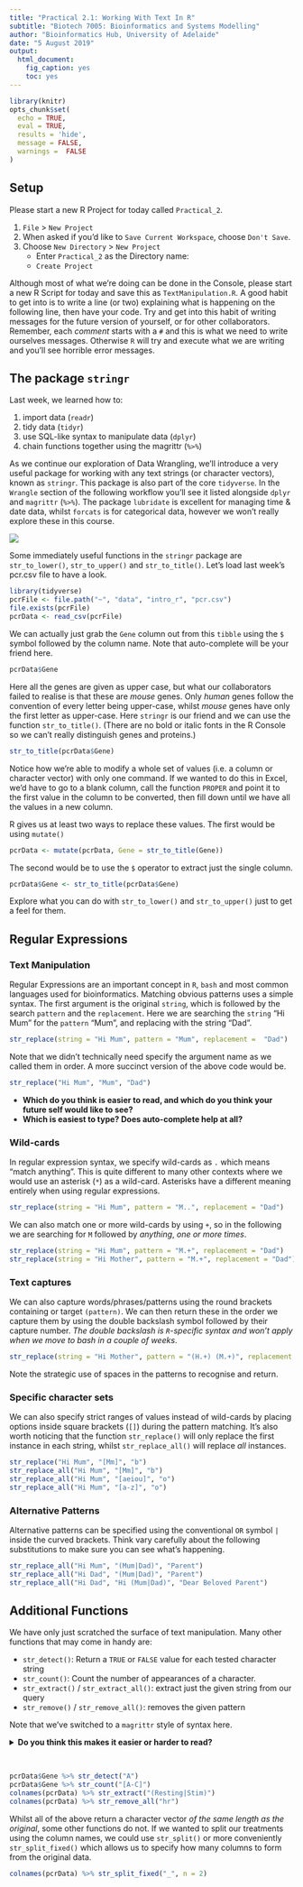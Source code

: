 ```yaml
---
title: "Practical 2.1: Working With Text In R"
subtitle: "Biotech 7005: Bioinformatics and Systems Modelling"
author: "Bioinformatics Hub, University of Adelaide"
date: "5 August 2019"
output: 
  html_document: 
    fig_caption: yes
    toc: yes
---
```


```r
library(knitr)
opts_chunk$set(
  echo = TRUE,
  eval = TRUE,
  results = 'hide',
  message = FALSE, 
  warnings =  FALSE
)
```


## Setup

Please start a new R Project for today called `Practical_2`.

1. `File` > `New Project` 
2. When asked if you'd like to `Save Current Workspace`, choose `Don't Save`.
3. Choose `New Directory` > `New Project`
    + Enter `Practical_2` as the Directory name:
    + `Create Project`

Although most of what we're doing can be done in the Console, please start a new R Script for today and save this as `TextManipulation.R`.
A good habit to get into is to write a line (or two) explaining what is happening on the following line, then have your code.
Try and get into this habit of writing messages for the future version of yourself, or for other collaborators.
Remember, each *comment* starts with a `#` and this is what we need to write ourselves messages.
Otherwise `R` will try and execute what we are writing and you'll see horrible error messages.

## The package `stringr`

Last week, we learned how to:

1. import data (`readr`)
2. tidy data (`tidyr`)
3. use SQL-like syntax to manipulate data (`dplyr`)
4. chain functions together using the magrittr (`%>%`)

As we continue our exploration of Data Wrangling, we'll introduce a very useful package for working with any text strings (or character vectors), known as `stringr`.
This package is also part of the core `tidyverse`.
In the `Wrangle` section of the following workflow you'll see it listed alongside `dplyr` and `magrittr` (`%>%`).
The package `lubridate` is excellent for managing time & date data, whilst `forcats` is for categorical data, however we won't really explore these in this course.

![](images/tidy_workflow.png)

Some immediately useful functions in the `stringr` package are `str_to_lower()`, `str_to_upper()` and `str_to_title()`.
Let's load last week's pcr.csv file to have a look.

```r
library(tidyverse)
pcrFile <- file.path("~", "data", "intro_r", "pcr.csv")
file.exists(pcrFile)
pcrData <- read_csv(pcrFile)
```

We can actually just grab the `Gene` column out from this `tibble` using the `$` symbol followed by the column name.
Note that auto-complete will be your friend here.

```r
pcrData$Gene
```

Here all the genes are given as upper case, but what our collaborators failed to realise is that these are *mouse* genes.
Only *human* genes follow the convention of every letter being upper-case, whilst *mouse* genes have only the first letter as upper-case.
Here `stringr` is our friend and we can use the function `str_to_title()`.
(There are no bold or italic fonts in the R Console so we can't really distinguish genes and proteins.)

```r
str_to_title(pcrData$Gene)
```

Notice how we're able to modify a whole set of values (i.e. a column or character vector) with only one command.
If we wanted to do this in Excel, we'd have to go to a blank column, call the function `PROPER` and point it to the first value in the column to be converted, then fill down until we have all the values in a new column.

R gives us at least two ways to replace these values.
The first would be using `mutate()`

```r
pcrData <- mutate(pcrData, Gene = str_to_title(Gene))
```

The second would be to use the `$` operator to extract just the single column.

```r
pcrData$Gene <- str_to_title(pcrData$Gene)
```

Explore what you can do with `str_to_lower()` and `str_to_upper()` just to get a feel for them.

## Regular Expressions

### Text Manipulation 

Regular Expressions are an important concept in `R`, `bash` and most common languages used for bioinformatics.
Matching obvious patterns uses a simple syntax.
The first argument is the original `string`, which is followed by the search `pattern` and the `replacement`.
Here we are searching the `string` "Hi Mum" for the `pattern` "Mum", and replacing  with the string "Dad".

```r
str_replace(string = "Hi Mum", pattern = "Mum", replacement =  "Dad")
```

Note that we didn't technically need specify the argument name as we called them in order.
A more succinct version of the above code would be.

```r
str_replace("Hi Mum", "Mum", "Dad")
```

- **Which do you think is easier to read, and which do you think your future self would like to see?**
- **Which is easiest to type? Does auto-complete help at all?**

### Wild-cards

In regular expression syntax, we specify wild-cards as `.` which means "match anything".
This is quite different to many other contexts where we would use an asterisk (`*`) as a wild-card.
Asterisks have a different meaning entirely when using regular expressions.

```r
str_replace(string = "Hi Mum", pattern = "M..", replacement = "Dad")
```

We can also match one or more wild-cards by using `+`, so in the following we are searching for `M` followed by *anything*, *one or more times*.

```r
str_replace(string = "Hi Mum", pattern = "M.+", replacement = "Dad")
str_replace(string = "Hi Mother", pattern = "M.+", replacement = "Dad")
```

### Text captures

We can also capture words/phrases/patterns using the round brackets containing or target `(pattern)`.
We can then return these in the order we capture them by using the double backslash symbol followed by their capture number.
*The double backslash is `R`-specific syntax and won't apply when we move to bash in a couple of weeks*.

```r
str_replace(string = "Hi Mother", pattern = "(H.+) (M.+)", replacement = "\\2! \\1!")
```

Note the strategic use of spaces in the patterns to recognise and return.

### Specific character sets

We can also specify strict ranges of values instead of wild-cards by placing options inside square brackets (`[]`) during the pattern matching.
It's also worth noticing that the function `str_replace()` will only replace the first instance in each string, whilst `str_replace_all()` will replace *all* instances.

```r
str_replace("Hi Mum", "[Mm]", "b")
str_replace_all("Hi Mum", "[Mm]", "b")
str_replace_all("Hi Mum", "[aeiou]", "o")
str_replace_all("Hi Mum", "[a-z]", "o")
```

### Alternative Patterns

Alternative patterns can be specified using the conventional `OR` symbol `|` inside the curved brackets.
Think vary carefully about the following substitutions to make sure you can see what's happening.

```r
str_replace_all("Hi Mum", "(Mum|Dad)", "Parent")
str_replace_all("Hi Dad", "(Mum|Dad)", "Parent")
str_replace_all("Hi Dad", "Hi (Mum|Dad)", "Dear Beloved Parent")
```

## Additional Functions

We have only just scratched the surface of text manipulation.
Many other functions that may come in handy are:

- `str_detect()`: Return a `TRUE` or `FALSE` value for each tested character string
- `str_count()`: Count the number of appearances of a character.
- `str_extract()` / `str_extract_all()`: extract just the given string from our query
- `str_remove()` / `str_remove_all()`: removes the given pattern

Note that we've switched to a `magrittr` style of syntax here.

<details><summary><b>Do you think this makes it easier or harder to read?</b></summary>
There is no right or wrong answer. It's up to you... 
</details><br>


```r
pcrData$Gene %>% str_detect("A")
pcrData$Gene %>% str_count("[A-C]")
colnames(pcrData) %>% str_extract("(Resting|Stim)")
colnames(pcrData) %>% str_remove_all("hr")
```

Whilst all of the above return a character vector *of the same length as the original*, some other functions do not.
If we wanted to split our treatments using the column names, we could use `str_split()` or more conveniently `str_split_fixed()` which allows us to specify how many columns to form from the original data.

```r
colnames(pcrData) %>% str_split_fixed("_", n = 2)
```

